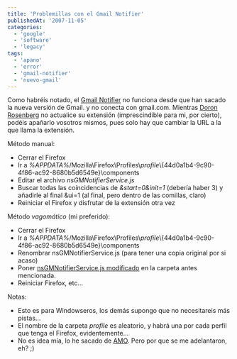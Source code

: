 ```yaml
---
title: 'Problemillas con el Gmail Notifier'
publishedAt: '2007-11-05'
categories:
  - 'google'
  - 'software'
  - 'legacy'
tags:
  - 'apano'
  - 'error'
  - 'gmail-notifier'
  - 'nuevo-gmail'
---
```


Como habréis notado, el [Gmail Notifier](https://addons.mozilla.org/en-US/firefox/addon/173) no funciona desde que han sacado la nueva versión de Gmail. y no conecta con gmail.com. Mientras [Doron Rosenberg](http://www.nexgenmedia.net/extensions/) no actualice su extensión (imprescindible para mi, por cierto), podéis apañarlo vosotros mismos, pues solo hay que cambiar la URL a la que llama la extensión.

Método manual:

- Cerrar el Firefox
- Ir a _%APPDATA%_/Mozilla\Firefox\Profiles\\_profile_\\{44d0a1b4-9c90-4f86-ac92-8680b5d6549e}\components
- Editar el archivo _nsGMNotifierService.js_
- Buscar todas las coincidencias de _\&start=0\&init=1_ (debería haber 3) y añadirle al final \&ui=1 (al final, pero dentro de las comillas, claro)
- Reiniciar el Firefox y disfrutar de la extensión otra vez

Método _vagomático_ (mi preferido):

- Cerrar el Firefox
- Ir a _%APPDATA%_/Mozilla\Firefox\Profiles\\_profile_\\{44d0a1b4-9c90-4f86-ac92-8680b5d6549e}\components
- Renombrar nsGMNotifierService.js (para tener una copia original por si acaso)
- Poner [nsGMNotifierService.js modificado](http://johakaik.googlepages.com/nsGMNotifierService.js.NEW.zip) en la carpeta antes mencionada.
- Reiniciar Firefox, etc...

Notas:

- Esto es para Windowseros, los demás supongo que no necesitareis más pistas...
- El nombre de la carpeta _profile_ es aleatorio, y habrá una por cada perfil que tenga el Firefox, evidentemente...
- No es idea mía, lo he sacado de [AMO](https://addons.mozilla.org/en-US/firefox/discussions/comments.php?DiscussionID=5544&page=1#Item_0). Pero por que se me adelantaron, eh? ;)
